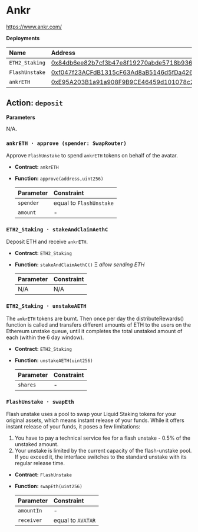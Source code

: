 # Ankr

https://www.ankr.com/

**Deployments**

| Name           | Address                                                                                                               |
| :------------- | :-------------------------------------------------------------------------------------------------------------------- |
| `ETH2_Staking` | [0x84db6ee82b7cf3b47e8f19270abde5718b936670](https://etherscan.io/address/0x84db6ee82b7cf3b47e8f19270abde5718b936670) |
| `FlashUnstake` | [0xf047f23ACFdB1315cF63Ad8aB5146d5fDa4267Af](https://etherscan.io/address/0xf047f23ACFdB1315cF63Ad8aB5146d5fDa4267Af) |
| `ankrETH`      | [0xE95A203B1a91a908F9B9CE46459d101078c2c3cb](https://etherscan.io/address/0xE95A203B1a91a908F9B9CE46459d101078c2c3cb) |

## Action: `deposit`

**Parameters**

N/A.

### `ankrETH · approve (spender: SwapRouter)`

Approve `FlashUnstake` to spend `ankrETH` tokens on behalf of the avatar.

- **Contract:** `ankrETH`
- **Function:** `approve(address,uint256)`

  | Parameter | Constraint              |
  | :-------- | :---------------------- |
  | `spender` | equal to `FlashUnstake` |
  | `amount`  | -                       |

### `ETH2_Staking · stakeAndClaimAethC`

Deposit ETH and receive `ankrETH`.

- **Contract:** `ETH2_Staking`
- **Function:** `stakeAndClaimAethC()` Ξ _allow sending ETH_

  | Parameter | Constraint |
  | :-------- | :--------- |
  | N/A       | N/A        |

### `ETH2_Staking · unstakeAETH`

The `ankrETH` tokens are burnt. Then once per day the distributeRewards() function is called and transfers different amounts of ETH to the users on the Ethereum unstake queue, until it completes the total unstaked amount of each (within the 6 day window).

- **Contract:** `ETH2_Staking`
- **Function:** `unstakeAETH(uint256)`

  | Parameter | Constraint |
  | :-------- | :--------- |
  | `shares`  | -          |

### `FlashUnstake · swapEth`

Flash unstake uses a pool to swap your Liquid Staking tokens for your original assets, which means instant release of your funds.
While it offers instant release of your funds, it poses a few limitations:

1. You have to pay a technical service fee for a flash unstake - 0.5% of the unstaked amount.
1. Your unstake is limited by the current capacity of the flash-unstake pool. If you exceed it, the interface switches to the standard unstake with its regular release time.

- **Contract:** `FlashUnstake`
- **Function:** `swapEth(uint256)`

  | Parameter  | Constraint        |
  | :--------- | :---------------- |
  | `amountIn` | -                 |
  | `receiver` | equal to `AVATAR` |
